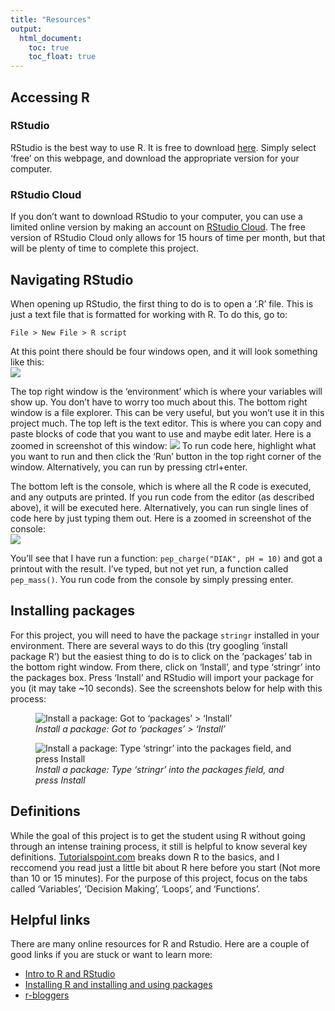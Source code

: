 ```yaml
---
title: "Resources"
output:
  html_document:
    toc: true
    toc_float: true
---
```


## Accessing R

### RStudio
RStudio is the best way to use R. It is free to download [here](https://www.rstudio.com/products/rstudio/download/). Simply select 'free' on this webpage, and download the appropriate version for your computer.  

### RStudio Cloud
If you don't want to download RStudio to your computer, you can use a limited online version by making an account on [RStudio Cloud](https://rstudio.cloud/). The free version of RStudio Cloud only allows for 15 hours of time per month, but that will be plenty of time to complete this project.  

## Navigating RStudio
When opening up RStudio, the first thing to do is to open a '.R' file. This is just a text file that is formatted for working with R. To do this, go to:  
```
File > New File > R script
```
At this point there should be four windows open, and it will look something like this:  
![](RStudio Screenshot.png)  

The top right window is the 'environment' which is where your variables will show up. You don't have to worry too much about this. The bottom right window is a file explorer. This can be very useful, but you won't use it in this project much. The top left is the text editor. This is where you can copy and paste blocks of code that you want to use and maybe edit later. Here is a zoomed in screenshot of this window: 
![](File editor screenshot.png)
To run code here, highlight what you want to run and then click the 'Run' button in the top right corner of the window. Alternatively, you can run by pressing ctrl+enter.  

The bottom left is the console, which is where all the R code is executed, and any outputs are printed. If you run code from the editor (as described above), it will be executed here. Alternatively, you can run single lines of code here by just typing them out. Here is a zoomed in screenshot of the console:  
![](Console screenshot.png)  

You'll see that I have run a function: `pep_charge("DIAK", pH = 10)` and got a printout with the result. I've typed, but not yet run, a function called `pep_mass()`. You run code from the console by simply pressing enter.  

## Installing packages
For this project, you will need to have the package `stringr` installed in your environment. There are several ways to do this (try googling 'install package R') but the easiest thing to do is to click on the 'packages' tab in the bottom right window. From there, click on 'Install', and type 'stringr' into the packages box. Press 'Install' and RStudio will import your package for you (it may take ~10 seconds). See the screenshots below for help with this process:  

![*Install a package: Got to 'packages' > 'Install'*](package install.png) 

![*Install a package: Type 'stringr' into the packages field, and press Install*](stringr install.png) 

## Definitions
While the goal of this project is to get the student using R without going through an intense training process, it still is helpful to know several key definitions. [Tutorialspoint.com](https://www.tutorialspoint.com/r/index.htm) breaks down R to the basics, and I reccomend you read just a little bit about R here before you start (Not more than 10 or 15 minutes). For the purpose of this project, focus on the tabs called 'Variables', 'Decision Making', 'Loops', and 'Functions'.

## Helpful links
There are many online resources for R and Rstudio. Here are a couple of good links if you are stuck or want to learn more:  

* [Intro to R and RStudio](http://www.sthda.com/english/wiki/r-basics-quick-and-easy)
* [Installing R and installing and using packages](https://youtu.be/jWEI-KKrT0Y)
* [r-bloggers](https://www.r-bloggers.com/)


